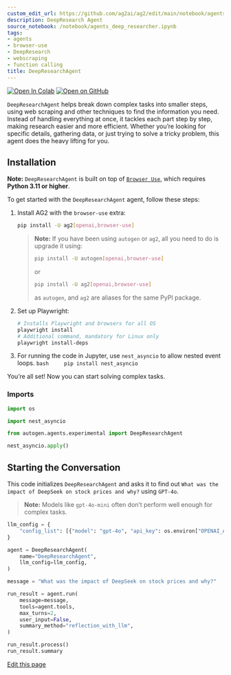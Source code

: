 ```yaml
---
custom_edit_url: https://github.com/ag2ai/ag2/edit/main/notebook/agents_deep_researcher.ipynb
description: DeepResearch Agent
source_notebook: /notebook/agents_deep_researcher.ipynb
tags:
- agents
- browser-use
- DeepResearch
- webscraping
- function calling
title: DeepResearchAgent
---
```


<a href="https://colab.research.google.com/github/ag2ai/ag2/blob/main/notebook/agents_deep_researcher.ipynb" class="colab-badge" target="_blank"><img noZoom src="https://colab.research.google.com/assets/colab-badge.svg" alt="Open In Colab" /></a>
<a href="https://github.com/ag2ai/ag2/blob/main/notebook/agents_deep_researcher.ipynb" class="github-badge" target="_blank"><img noZoom src="https://img.shields.io/badge/Open%20on%20GitHub-grey?logo=github" alt="Open on GitHub" /></a>




`DeepResearchAgent` helps break down complex tasks into smaller steps,
using web scraping and other techniques to find the information you
need. Instead of handling everything at once, it tackles each part step
by step, making research easier and more efficient. Whether you’re
looking for specific details, gathering data, or just trying to solve a
tricky problem, this agent does the heavy lifting for you.

## Installation

**Note:** `DeepResearchAgent` is built on top of
[`Browser Use`](https://github.com/browser-use/browser-use), which
requires **Python 3.11 or higher**.

To get started with the `DeepResearchAgent` agent, follow these steps:

1.  Install AG2 with the `browser-use` extra:


    ```bash
    pip install -U ag2[openai,browser-use]
    ```

    > **Note:** If you have been using `autogen` or `ag2`, all you need
    > to do is upgrade it using:
    >
    >
    > ```bash
    > pip install -U autogen[openai,browser-use]
    > ```
    >
    > or
    >
    >
    > ```bash
    > pip install -U ag2[openai,browser-use]
    > ```
    >
    > as `autogen`, and `ag2` are aliases for the same PyPI package.

2.  Set up Playwright:


    ```bash
    # Installs Playwright and browsers for all OS
    playwright install
    # Additional command, mandatory for Linux only
    playwright install-deps
    ```

3.  For running the code in Jupyter, use `nest_asyncio` to allow nested
    event loops. `bash     pip install nest_asyncio`

You’re all set! Now you can start solving complex tasks.

### Imports


```python
import os

import nest_asyncio

from autogen.agents.experimental import DeepResearchAgent

nest_asyncio.apply()
```

## Starting the Conversation

This code initializes `DeepResearchAgent` and asks it to find out
`What was the impact of DeepSeek on stock prices and why?` using
`GPT-4o`.

> **Note:** Models like `gpt-4o-mini` often don’t perform well enough
> for complex tasks.


```python
llm_config = {
    "config_list": [{"model": "gpt-4o", "api_key": os.environ["OPENAI_API_KEY"]}],
}

agent = DeepResearchAgent(
    name="DeepResearchAgent",
    llm_config=llm_config,
)

message = "What was the impact of DeepSeek on stock prices and why?"

run_result = agent.run(
    message=message,
    tools=agent.tools,
    max_turns=2,
    user_input=False,
    summary_method="reflection_with_llm",
)

run_result.process()
run_result.summary
```

<div className="edit-url-container">
    <a className="edit-url" href="https://github.com/ag2ai/ag2/edit/main/notebook/agents_deep_researcher.ipynb" target='_blank'><Icon icon="pen" iconType="solid" size="13px"/> Edit this page</a>
</div>
